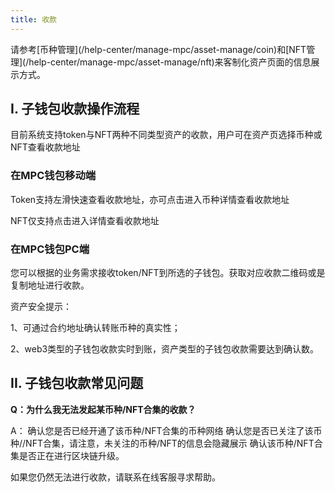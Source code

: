 ```yaml
---
title: 收款
---
```

<Tip> 
请参考[币种管理](/help-center/manage-mpc/asset-manage/coin)和[NFT管理](/help-center/manage-mpc/asset-manage/nft)来客制化资产页面的信息展示方式。
</Tip>


## I. 子钱包收款操作流程

目前系统支持token与NFT两种不同类型资产的收款，用户可在资产页选择币种或NFT查看收款地址


### **在MPC钱包移动端**

Token支持左滑快速查看收款地址，亦可点击进入币种详情查看收款地址

NFT仅支持点击进入详情查看收款地址

### **在MPC钱包PC端**
您可以根据的业务需求接收token/NFT到所选的子钱包。获取对应收款二维码或是复制地址进行收款。




<Tip>
资产安全提示：

1、可通过合约地址确认转账币种的真实性；

2、web3类型的子钱包收款实时到账，资产类型的子钱包收款需要达到确认数。
</Tip>

## II. 子钱包收款常见问题
**Q：为什么我无法发起某币种/NFT合集的收款？**

A：
确认您是否已经开通了该币种/NFT合集的币种网络
确认您是否已关注了该币种//NFT合集，请注意，未关注的币种/NFT的信息会隐藏展示
确认该币种/NFT合集是否正在进行区块链升级。


如果您仍然无法进行收款，请联系在线客服寻求帮助。